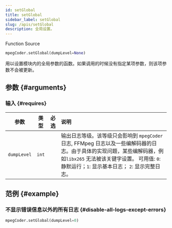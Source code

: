 ```yaml
---
id: setGlobal
title: setGlobal
sidebar_label: setGlobal
slug: /apis/setGlobal
description: 全局设置。
---
```




<p>
  <InlineIcon icon={mdiFunctionVariant}/> Function
  <Splitter />
  <SourceURL ver="3.1.0" url="MpegPyd.h#L131">
    <InlineIcon icon={octFileCode16}/> Source
  </SourceURL>
</p>

```python
mpegCoder.setGlobal(dumpLevel=None)
```

用以设置模块内的全局参数的函数。如果调用的时候没有指定某项参数，则该项参数不会被更新。

## 参数 {#arguments}

### 输入 {#requires}

|  参数   |  类型  |  <div className="maxspan">必选</div>  |  <div className="center">说明</div>  |
| :---------: | :----: | :--------: | :----------------------------- |
| `dumpLevel` | `int`  | | 输出日志等级。该等级只会影响到 `mpegCoder` 日志, FFMpeg 日志以及一些编解码器的日志。由于具体的实现问题，某些编解码器，例如`libx265` 无法被该关键字设置。 可用值: `0`: 静默运行；`1`: 显示基本日志； `2`: 显示完整日志。 |

## 范例 {#example}

### 不显示错误信息以外的所有日志 {#disable-all-logs-except-errors}

```python
mpegCoder.setGlobal(dumpLevel=0)
```
